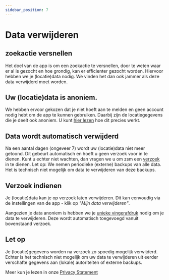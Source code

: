 ```yaml
---
sidebar_position: 7
---
```


# Data verwijderen

## zoekactie versnellen
Het doel van de app is om een zoekactie te versnellen, door te weten waar er al is gezocht en hoe grondig, kan er efficienter gezocht worden. 
Hiervoor hebben we je (locatie)data nodig. We vinden het dan ook jammer als deze data verwijderd moet worden. 

## Uw (locatie)data is anoniem. 
We hebben ervoor gekozen dat je niet hoeft aan te melden en geen account nodig hebt om de app te kunnen gebruiken.
Daarbij zijn de locatiegegevens die je deelt ook anoniem. U kunt [hier lezen](./privacy#anoniem) hoe dit precies werkt.

## Data wordt automatisch verwijderd
Na een aantal dagen (ongeveer 7) wordt uw (locatie)data niet meer getoond. Dit gebeurt automatisch en hoeft u geen verzoek voor in te dienen. 
Kunt u echter niet wachten, dan vragen we u om zsm een [verzoek](#verzoek-indienen) in te dienen.
Let op: We nemen periodieke (externe) backups van alle data. Het is technisch niet mogelijk om data te verwijderen van deze backups.

## Verzoek indienen

Je (locatie)data kan je op verzoek laten verwijderen. 
Dit kan eenvoudig via de instellingen van de app - klik op *"Mijn data verwijderen"*. 

Aangezien je data anoniem is hebben we je [unieke vingerafdruk](./privacy#unieke-vingerafdruk) nodig om je data te verwijderen. Deze wordt automatisch toegevoegd vanuit bovenstaand verzoek. 

## Let op
Je (locatie)gegevens worden na verzoek zo spoedig mogelijk verwijderd. Echter is het technisch niet mogelijk om uw data te verwijderen uit eerder verschafte gegevens aan (lokale) autoriteiten of externe backups.

Meer kun je lezen in onze [Privacy Statement](/privacy)
